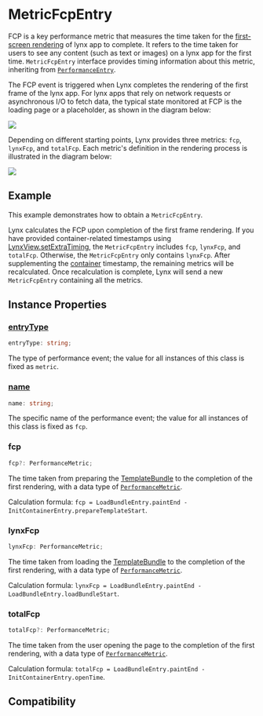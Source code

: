 # MetricFcpEntry

FCP is a key performance metric that measures the time taken for the [first-screen rendering](guide/spec#first-screen-rendering-or-fsr) of lynx app to complete. It refers to the time taken for users to see any content (such as text or images) on a lynx app for the first time. `MetricFcpEntry` interface provides timing information about this metric, inheriting from [`PerformanceEntry`](../performance-entry).

The FCP event is triggered when Lynx completes the rendering of the first frame of the lynx app. For lynx apps that rely on network requests or asynchronous I/O to fetch data, the typical state monitored at FCP is the loading page or a placeholder, as shown in the diagram below:

<img src="https://lf-lynx.tiktok-cdns.com/obj/lynx-artifacts-oss-sg/lynx-website/assets/doc/performance-metrics-fcp.png" />

Depending on different starting points, Lynx provides three metrics: `fcp`, `lynxFcp`, and `totalFcp`. Each metric's definition in the rendering process is illustrated in the diagram below:

<img src="https://lf-lynx.tiktok-cdns.com/obj/lynx-artifacts-oss-sg/lynx-website/assets/doc/metric-fcp-entry.png" />

## Example

This example demonstrates how to obtain a `MetricFcpEntry`.

Lynx calculates the FCP upon completion of the first frame rendering. If you have provided container-related timestamps using [LynxView.setExtraTiming](api/lynx-native-api/lynx-view/set-extra-timing), the `MetricFcpEntry` includes `fcp`, `lynxFcp`, and `totalFcp`. Otherwise, the `MetricFcpEntry` only contains `lynxFcp`. After supplementing the [container](guide/spec#container) timestamp, the remaining metrics will be recalculated. Once recalculation is complete, Lynx will send a new `MetricFcpEntry` containing all the metrics.


<Go
  example="performance-api"
  defaultFile="src/fcp_entry/index.tsx"
  defaultEntryFile="dist/fcp_entry.lynx.bundle"
  img="https://lf-lynx.tiktok-cdns.com/obj/lynx-artifacts-oss-sg/lynx-website/assets/doc/metric-fcp-entry-demo.jpeg"
  entry="src/fcp_entry"
  highlight="{10-20}"
/>

## Instance Properties

### [entryType](api/lynx-api/performance-api/performance-entry#entryType)

```ts
entryType: string;
```

The type of performance event; the value for all instances of this class is fixed as `metric`.

### [name](api/lynx-api/performance-api/performance-entry#name)

```ts
name: string;
```

The specific name of the performance event; the value for all instances of this class is fixed as `fcp`.

### fcp

```ts
fcp?: PerformanceMetric;
```

The time taken from preparing the [TemplateBundle](api/lynx-native-api/template-bundle) to the completion of the first rendering, with a data type of [`PerformanceMetric`](api/lynx-api/performance-api/performance-metric).

Calculation formula: `fcp = LoadBundleEntry.paintEnd - InitContainerEntry.prepareTemplateStart`.

### lynxFcp

```ts
lynxFcp: PerformanceMetric;
```

The time taken from loading the [TemplateBundle](api/lynx-native-api/template-bundle) to the completion of the first rendering, with a data type of [`PerformanceMetric`](api/lynx-api/performance-api/performance-metric).

Calculation formula: `lynxFcp = LoadBundleEntry.paintEnd - LoadBundleEntry.loadBundleStart`.

### totalFcp

```ts
totalFcp?: PerformanceMetric;
```

The time taken from the user opening the page to the completion of the first rendering, with a data type of [`PerformanceMetric`](api/lynx-api/performance-api/performance-metric).

Calculation formula: `totalFcp = LoadBundleEntry.paintEnd - InitContainerEntry.openTime`.

## Compatibility


<LegacyCompatTable metadata="lynx-api/performance-api/performance-entry/metric-fcp-entry" />
